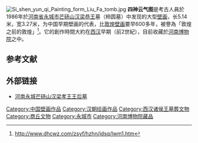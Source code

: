 [[File:Si_shen_yun_qi_Painting_form_Liu_Fa_tomb.jpg|thumb]]
'''四神云气图'''是考古人員於1986年於[[河南省|河南省]][[永城市|永城市]][[芒砀山|芒砀山]][[刘买_(梁王)|汉梁恭王]]墓（柿圆墓）中发现的大型[[壁画|壁画]]，长5.14米，宽3.27米，为中国早期壁画的代表，比[[敦煌壁画|敦煌壁画]]要早600多年，被譽為「敦煌之前的敦煌」<ref>http://www.dhcwz.com/zsyf/hzhn/jdsq/lwm1.htm{{dead link|date=2017年12月 |bot=InternetArchiveBot |fix-attempted=yes }}</ref>。它的創作時間大約在[[西汉|西汉]]早期（前2世紀），目前收藏於[[河南博物院|河南博物院]]之中。

==参考文献==
<div class="references-small">
<references />
</div>

==外部链接==
*[http://www.cangdian.com/zhiliao/1991/1991-2.htm?Submit=%CF%C2%D2%BB%D2%B3 河南永城芒砀山汉梁孝王王后墓]{{Wayback|url=http://www.cangdian.com/zhiliao/1991/1991-2.htm?Submit=%CF%C2%D2%BB%D2%B3 |date=20070930191151 }}

{{Paint-stub}}
{{Archaeology-stub}}

[[Category:中国壁画作品|Category:中国壁画作品]]
[[Category:汉朝绘画作品|Category:汉朝绘画作品]]
[[Category:西汉诸侯王墓葬文物|Category:西汉诸侯王墓葬文物]]
[[Category:商丘文物|Category:商丘文物]]
[[Category:永城市|Category:永城市]]
[[Category:河南博物院藏品|Category:河南博物院藏品]]